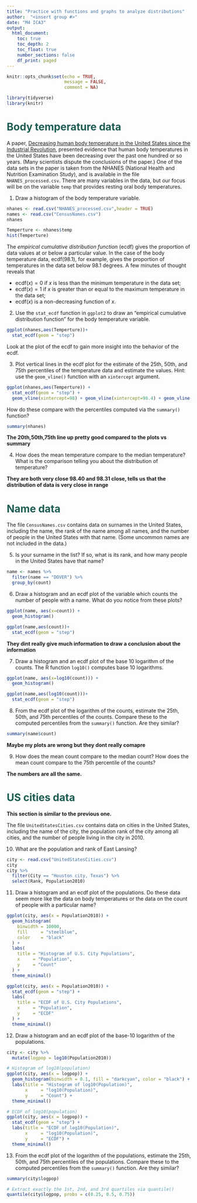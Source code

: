 ```yaml
---
title: "Practice with functions and graphs to analyze distributions"
author:  "<insert group #>"
date: "M4 ICA3"
output:
  html_document:
    toc: true
    toc_depth: 2
    toc_float: true
    number_sections: false
    df_print: paged
---
```



<style type="text/css">
/* Title */
h1.title {
  color: #1D5D53;
  font-weight: bold;
}
/* Level 1 header */
h1 {
  color: #1D5D53;
}
/* Level 2 header */
h2 {
  color: #1D5D53;
}
/* Table of contents */
.list-group-item.active, .list-group-item.active:focus, .list-group-item.active:hover {
    z-index: 2;
    color: #fff;
    background-color: #1D5D53;
    border-color: #337ab7;
}
</style>

```r
knitr::opts_chunk$set(echo = TRUE,
                      message = FALSE,
                      comment = NA)
```

```r
library(tidyverse)
library(knitr)
```

# Body temperature data

A paper, [Decreasing human body temperature in the United States since the Industrial Revolution](https://elifesciences.org/articles/49555), presented evidence that human body temperatures in the United States have been decreasing over the past one hundred or so years. (Many scientists dispute the conclusions of the paper.) One of the data sets in the paper is taken from the NHANES (National Health and Nutrition Examination Study), and is available in the file `NHANES_processed.csv`. There are many variables in the data, but our focus will be on the variable `temp` that provides resting oral body temperatures.

1. Draw a histogram of the body temperature variable.  

```r
nhanes <- read.csv("NHANES_processed.csv",header = TRUE)
names <- read.csv("CensusNames.csv")
nhanes
```

```r

Temperture <- nhanes$temp
hist(Temperture)
```


The *empirical cumulative distribution function* (ecdf) gives the proportion of data values at or below a particular value. In the case of the body temperature data, $\text{ecdf}(98.1)$, for example, gives the proportion of temperatures in the data set below $98.1$ degrees. A few minutes of thought reveals that 

+ $\text{ecdf}(x) = 0$ if $x$ is less than the minimum temperature in the data set;
+ $\text{ecdf}(x) = 1$ if $x$ is greater than or equal to the maximum temperature in the data set;
+ $\text{ecdf}(x)$ is a non-decreasing function of $x$.

2. Use the `stat_ecdf` function in `ggplot2` to draw an "empirical cumulative distribution function" for the body temperature variable.

```r
ggplot(nhanes,aes(Temperture))+
  stat_ecdf(geom = "step")
```



Look at the plot of the ecdf to gain more insight into the behavior of the ecdf.

3. Plot vertical lines in the ecdf plot for the estimate of the 25th, 50th, and 75th percentiles of the temperature data and estimate the values. Hint: use the `geom_vline()` function with an `xintercept` argument. 


```r
ggplot(nhanes,aes(Temperture)) +
  stat_ecdf(geom = "step") +
  geom_vline(xintercept=98) + geom_vline(xintercept=98.4) + geom_vline(xintercept=98.6)
```

How do these compare with the percentiles computed via the `summary()` function? 

```r
summary(nhanes)
```


**The 20th,50th,75th line up pretty good compared to the plots vs summary** 


4. How does the mean temperature compare to the median temperature? What is the comparison telling you about the distribution of temperature?

**They are both very close 98.40 and 98.31 close, tells us that the distribution of data is very close in range**



# Name data

The file `CensusNames.csv` contains data on surnames in the United States, including the name, the rank of the name among all names, and the number of people in the United States with that name. (Some uncommon names are not included in the data.)

5. Is your surname in the list? If so, what is its rank, and how many people in the United States have that name?

```r
name <- names %>%
  filter(name == "DOVER") %>%
  group_by(count)
```


6. Draw a histogram and an ecdf plot of the variable which counts the number of people with a name. What do you notice from these plots?

```r
ggplot(name, aes(x=count)) +
  geom_histogram()

ggplot(name,aes(count))+
  stat_ecdf(geom = "step")
```

**They dint really give much information to draw a conclusion about the information**

7. Draw a histogram and an ecdf plot of the base 10 logarithm of the counts. The R function `log10()` computes base 10 logarithms.

```r
ggplot(name, aes(x=log10(count))) +
  geom_histogram()

ggplot(name,aes(log10(count)))+
  stat_ecdf(geom = "step")
```


8. From the ecdf plot of the logarithm of the counts, estimate the 25th, 50th, and 75th percentiles of the counts. Compare these to the computed percentiles from the `summary()` function. Are they similar?


```r
summary(name$count)
```

**Maybe my plots are wrong but they dont really comapre**


9. How does the mean count compare to the median count? How does the mean count compare to the 75th percentile of the counts?

**The numbers are all the same.**


# US cities data

**This section is similar to the previous one.**

The file `UnitedStatesCities.csv` contains data on cities in the United States, including the name of the city, the population rank of the city among all cities, and the number of people living in the city in 2010. 

10. What are the population and rank of East Lansing?

```r
city <- read.csv("UnitedStatesCities.csv")
city
city %>%
  filter(City == "Houston city, Texas") %>%
  select(Rank, Population2010)
```


11. Draw a histogram and an ecdf plot of the populations. Do these data seem more like the data on body temperatures or the data on the count of people with a particular name?

```r
ggplot(city, aes(x = Population2010)) +
  geom_histogram(
    binwidth = 10000,
    fill     = "steelblue",
    color    = "black"
  ) +
  labs(
    title = "Histogram of U.S. City Populations",
    x     = "Population",
    y     = "Count"
  ) +
  theme_minimal()

ggplot(city, aes(x = Population2010)) +
  stat_ecdf(geom = "step") +
  labs(
    title = "ECDF of U.S. City Populations",
    x     = "Population",
    y     = "ECDF"
  ) +
  theme_minimal()
```



12. Draw a histogram and an ecdf plot of the base-10 logarithm of the populations.

```r
city <- city %>% 
  mutate(logpop = log10(Population2010))

# Histogram of log10(population)
ggplot(city, aes(x = logpop)) +
  geom_histogram(binwidth = 0.1, fill = "darkcyan", color = "black") +
  labs(title = "Histogram of log10(Population)",
       x     = "log10(Population)",
       y     = "Count") +
  theme_minimal()

# ECDF of log10(population)
ggplot(city, aes(x = logpop)) +
  stat_ecdf(geom = "step") +
  labs(title = "ECDF of log10(Population)",
       x     = "log10(Population)",
       y     = "ECDF") +
  theme_minimal()
```


13. From the ecdf plot of the logarithm of the populations, estimate the 25th, 50th, and 75th percentiles of the populations. Compare these to the computed percentiles from the `summary()` function. Are they similar?

```r
summary(city$logpop)

# Extract exactly the 1st, 2nd, and 3rd quartiles via quantile()
quantile(city$logpop, probs = c(0.25, 0.5, 0.75))
```


